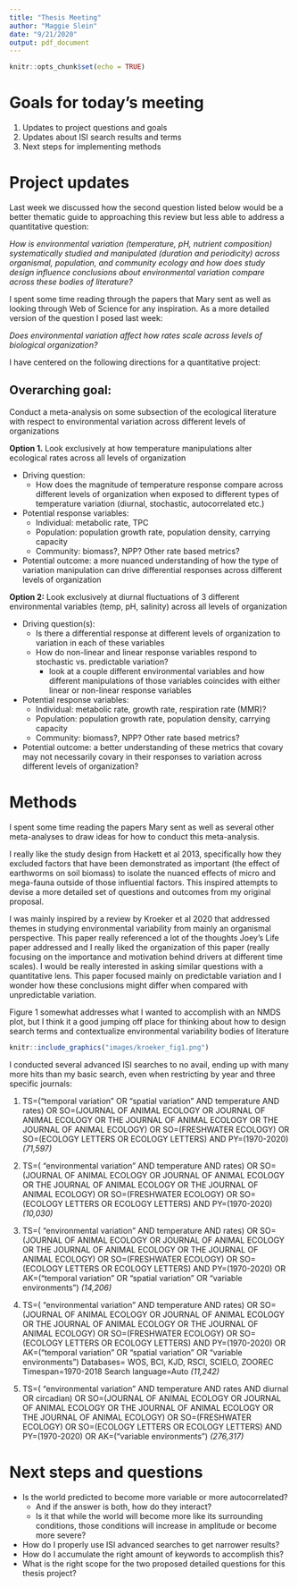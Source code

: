```yaml
---
title: "Thesis Meeting"
author: "Maggie Slein"
date: "9/21/2020"
output: pdf_document
---
```


```r
knitr::opts_chunk$set(echo = TRUE)
```

# Goals for today's meeting 
1. Updates to project questions and goals
2. Updates about ISI search results and terms 
3. Next steps for implementing methods

# Project updates

Last week we discussed how the second question listed below would be a better thematic guide to approaching this review but less able to address a quantitative question: 

*How is environmental variation (temperature, pH, nutrient composition) systematically studied and manipulated (duration and periodicity) across organismal, population, and community ecology and how does study design influence conclusions about environmental variation compare across these bodies of literature?*

I spent some time reading through the papers that Mary sent as well as looking through Web of Science for any inspiration. As a more detailed version of the question I posed last week: 

*Does environmental variation affect how rates scale across levels of biological organization?*

I have centered on the following directions for a quantitative project:

## Overarching goal:
Conduct a meta-analysis on some subsection of the ecological literature with respect to environmental variation across different levels of organizations

**Option 1.**	Look exclusively at how temperature manipulations alter ecological rates across all levels of organization

* Driving question:
  + How does the magnitude of temperature response compare across different levels of organization when exposed to different types of temperature variation (diurnal, stochastic, autocorrelated etc.)

* Potential response variables: 
    + Individual: metabolic rate, TPC 
    +	Population: population growth rate, population density, carrying capacity
    + Community: biomass?, NPP? Other rate based metrics?
* Potential outcome: a more nuanced understanding of how the type of variation manipulation can drive differential responses across different levels of organization

**Option 2:** Look exclusively at diurnal fluctuations of 3 different environmental variables (temp, pH, salinity) across all levels of organization 

* Driving question(s):
  + Is there a differential response at different levels of organization to variation in each of these variables 
  +	How do non-linear and linear response variables respond to stochastic vs. predictable variation?
      + look at a couple different environmental variables and how different manipulations of those variables coincides with either linear or non-linear response variables
* Potential response variables:
    + Individual: metabolic rate, growth rate, respiration rate (MMR)?
    + Population: population growth rate, population density, carrying capacity
    + Community: biomass?, NPP? Other rate based metrics?
* Potential outcome: a better understanding of these metrics that covary may not necessarily covary in their responses to variation across different levels of organization?


# Methods

I spent some time reading the papers Mary sent as well as several other meta-analyses to draw ideas for how to conduct this meta-analysis. 

I really like the study design from Hackett et al 2013, specifically how they excluded factors that have been demonstrated as important (the effect of earthworms on soil biomass) to isolate the nuanced effects of micro and mega-fauna outside of those influential factors. This inspired attempts to devise a more detailed set of questions and outcomes from my original proposal. 

I was mainly inspired by a review by Kroeker et al 2020 that addressed themes in studying environmental variability from mainly an organismal perspective. This paper really referenced a lot of the thoughts Joey's Life paper addressed and I really liked the organization of this paper (really focusing on the importance and motivation behind drivers at different time scales). I would be really interested in asking similar questions with a quantitative lens. This paper focused mainly on predictable variation and I wonder how these conclusions might differ when compared with unpredictable variation. 

Figure 1 somewhat addresses what I wanted to accomplish with an NMDS plot, but I think it a good jumping off place for thinking about how to design search terms and contextualize environmental variability bodies of literature

```r
knitr::include_graphics("images/kroeker_fig1.png")
```

I conducted several advanced ISI searches to no avail, ending up with many more hits than my basic search, even when restricting by year and three specific journals:

1. TS=(“temporal variation” OR “spatial variation” AND temperature AND rates) OR SO=(JOURNAL OF ANIMAL ECOLOGY OR JOURNAL OF ANIMAL ECOLOGY OR THE JOURNAL OF ANIMAL ECOLOGY OR THE JOURNAL OF ANIMAL ECOLOGY) OR SO=(FRESHWATER ECOLOGY) OR SO=(ECOLOGY LETTERS OR ECOLOGY LETTERS) AND PY=(1970-2020) *(71,597)*

2. TS=( "environmental variation" AND temperature AND rates) OR SO=(JOURNAL OF ANIMAL ECOLOGY OR JOURNAL OF ANIMAL ECOLOGY OR THE JOURNAL OF ANIMAL ECOLOGY OR THE JOURNAL OF ANIMAL ECOLOGY) OR SO=(FRESHWATER ECOLOGY) OR SO=(ECOLOGY LETTERS OR ECOLOGY LETTERS) AND PY=(1970-2020) *(10,030)*

3. TS=( "environmental variation" AND temperature AND rates) OR SO=(JOURNAL OF ANIMAL ECOLOGY OR JOURNAL OF ANIMAL ECOLOGY OR THE JOURNAL OF ANIMAL ECOLOGY OR THE JOURNAL OF ANIMAL ECOLOGY) OR SO=(FRESHWATER ECOLOGY) OR SO=(ECOLOGY LETTERS OR ECOLOGY LETTERS) AND PY=(1970-2020) OR AK=("temporal variation" OR "spatial variation" OR "variable environments")  *(14,206)*

4. TS=( "environmental variation" AND temperature AND rates) OR SO=(JOURNAL OF ANIMAL ECOLOGY OR JOURNAL OF ANIMAL ECOLOGY OR THE JOURNAL OF ANIMAL ECOLOGY OR THE JOURNAL OF ANIMAL ECOLOGY) OR SO=(FRESHWATER ECOLOGY) OR SO=(ECOLOGY LETTERS OR ECOLOGY LETTERS) AND PY=(1970-2020) OR AK=("temporal variation" OR "spatial variation" OR "variable environments") 
Databases= WOS, BCI, KJD, RSCI, SCIELO, ZOOREC 
Timespan=1970-2018
Search language=Auto  *(11,242)*

5. TS=( "environmental variation" AND temperature AND rates AND diurnal OR circadian) OR SO=(JOURNAL OF ANIMAL ECOLOGY OR JOURNAL OF ANIMAL ECOLOGY OR THE JOURNAL OF ANIMAL ECOLOGY OR THE JOURNAL OF ANIMAL ECOLOGY) OR SO=(FRESHWATER ECOLOGY) OR SO=(ECOLOGY LETTERS OR ECOLOGY LETTERS) AND PY=(1970-2020) OR AK=("variable environments")
*(276,317)*

# Next steps and questions 
* Is the world predicted to become more variable or more autocorrelated? 
    + And if the answer is both, how do they interact? 
    + Is it that while the world will become more like its surrounding conditions, those conditions will increase in amplitude or become more severe?

* How do I properly use ISI advanced searches to get narrower results?
* How do I accumulate the right amount of keywords to accomplish this?
* What is the right scope for the two proposed detailed questions for this thesis project?